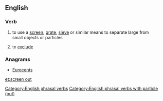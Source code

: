 ==English==

===Verb===
{{head|en|verb|head=to [[screen]] [[out]]}}

# to use a [[screen]], [[grate]], [[sieve]] or similar means to separate large from small objects or particles
# {{figuratively}} to [[exclude]]

===Anagrams===
* [[Eurocents#English|Eurocents]]

[[Category:English phrasal verbs]]
[[Category:English phrasal verbs with particle (out)]]

[[et:screen out]]